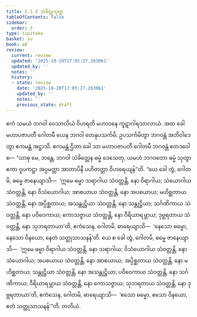 ```yaml
---
title: 2.1.3 သံခိတ္တသုတ္တ
tableOfContents: false
sidebar:
  order: 3
type: tipitaka
basket: su
book: a8
review:
  current: review
  updated: '2025-10-20T17:05:27.263061'
  updated_by: ''
  notes: ''
  history:
  - state: review
    date: '2025-10-20T17:05:27.263061'
    updated_by: ''
    notes: ''
    previous_state: draft
---
```



<DynamicBreadcrumb />


<ReviewStatus review={frontmatter.review} showDetails={true} />

<HypothesisAnnotation frontmatter={frontmatter} />

<Division number="53" book="a8" e="ch" v="17" p="106">

<Paragraph number="559" book="a8">
ဧကံ သမယံ ဘဂဝါ ဝေသာလိယံ ဝိဟရတိ မဟာဝနေ ကူဋာဂါရသာလာယံ. အထ ခေါ မဟာပဇာပတီ ဂေါတမီ ယေန ဘဂဝါ တေနုပသင်္ကမိ; ဥပသင်္ကမိတွာ ဘဂဝန္တံ အဘိဝါဒေတွာ ဧကမန္တံ အဋ္ဌာသိ. ဧကမန္တံ ဌိတာ ခေါ သာ မဟာပဇာပတီ ဂေါတမီ ဘဂဝန္တံ ဧတဒဝေါစ—
</Paragraph>

<Paragraph number="560" book="a8">
“သာဓု မေ, ဘန္တေ, ဘဂဝါ သံခိတ္တေန ဓမ္မံ ဒေသေတု, ယမဟံ ဘဂဝတော ဓမ္မံ သုတွာ ဧကာ ဝူပကဋ္ဌာ အပ္ပမတ္တာ အာတာပိနီ ပဟိတတ္တာ ဝိဟရေယျန်”တိ. “ယေ ခေါ တွံ, ဂေါတမိ, ဓမ္မေ ဇာနေယျာသိ—  ‘ဣမေ ဓမ္မာ သရာဂါယ သံဝတ္တန္တိ, နော ဝိရာဂါယ; သံယောဂါယ သံဝတ္တန္တိ, နော ဝိသံယောဂါယ; အာစယာယ သံဝတ္တန္တိ, နော အပစယာယ; မဟိစ္ဆတာယ သံဝတ္တန္တိ, နော အပ္ပိစ္ဆတာယ; အသန္တုဋ္ဌိယာ သံဝတ္တန္တိ, နော သန္တုဋ္ဌိယာ; သင်္ဂဏိကာယ သံဝတ္တန္တိ, နော ပဝိဝေကာယ; ကောသဇ္ဇာယ သံဝတ္တန္တိ, နော ဝီရိယာရမ္ဘာယ; ဒုဗ္ဘရတာယ သံဝတ္တန္တိ, နော သုဘရတာယာ’တိ, ဧကံသေန, ဂေါတမိ, ဓာရေယျာသိ—  ‘နေသော ဓမ္မော, နေသော ဝိနယော, နေတံ သတ္ထုသာသနန်’တိ.
</Paragraph>

<Paragraph number="561" book="a8">
ယေ စ ခေါ တွံ, ဂေါတမိ, ဓမ္မေ ဇာနေယျာသိ—  ‘ဣမေ ဓမ္မာ ဝိရာဂါယ သံဝတ္တန္တိ, နော သရာဂါယ; ဝိသံယောဂါယ သံဝတ္တန္တိ, နော သံယောဂါယ; အပစယာယ သံဝတ္တန္တိ, နော အာစယာယ; အပ္ပိစ္ဆတာယ သံဝတ္တန္တိ, နော မဟိစ္ဆတာယ; သန္တုဋ္ဌိယာ သံဝတ္တန္တိ, နော အသန္တုဋ္ဌိယာ; ပဝိဝေကာယ သံဝတ္တန္တိ, နော သင်္ဂဏိကာယ; ဝီရိယာရမ္ဘာယ သံဝတ္တန္တိ, နော ကောသဇ္ဇာယ; သုဘရတာယ သံဝတ္တန္တိ, နော ဒုဗ္ဘရတာယာ’တိ, ဧကံသေန, ဂေါတမိ, ဓာရေယျာသိ—  ‘ဧသော ဓမ္မော, ဧသော ဝိနယော, ဧတံ သတ္ထုသာသနန်’”တိ.

</Paragraph>
</Division>

<Paragraph number="562" type="center" book="a8">
တတိယံ.
</Paragraph>